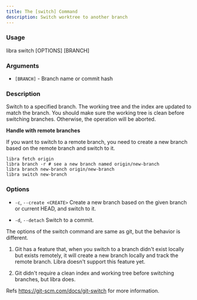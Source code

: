 ```yaml
---
title: The [switch] Command
description: Switch worktree to another branch
---
```


### Usage

libra switch [OPTIONS] [BRANCH]

### Arguments

-   `[BRANCH]` - Branch name or commit hash

### Description

Switch to a specified branch. The working tree and the index are updated to match the branch. You should make sure the working tree is clean before switching branches. Otherwise, the operation will be aborted.

**Handle with remote branches**

If you want to switch to a remote branch, you need to create a new branch based on the remote branch and switch to it.

```shell
libra fetch origin
libra branch -r # see a new branch named origin/new-branch
libra branch new-branch origin/new-branch
libra switch new-branch
```

### Options

-   `-c`, `--create <CREATE>`
    Create a new branch based on the given branch or current HEAD, and switch to it.

-   `-d`, `--detach`
    Switch to a commit.

<Note type="note" title="Note">
The options of the switch command are same as git, but the behavior is different.

1. Git has a feature that, when you switch to a branch didn't exist locally but exists remotely, it will create a new branch locally and track the remote branch. Libra doesn't support this feature yet.

2. Git didn't require a clean index and working tree before switching branches, but libra does.

Refs https://git-scm.com/docs/git-switch for more information.

</Note>
